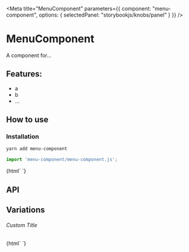 

<Meta 
  title="MenuComponent"
  parameters={{
    component: "menu-component",
    options: { selectedPanel: "storybookjs/knobs/panel" }
  }}
/>

# MenuComponent

A component for...

## Features:

- a
- b
- ...

## How to use

### Installation

```bash
yarn add menu-component
```

```js
import 'menu-component/menu-component.js';
```

<Preview withToolbar>
  <Story name="Simple">
    {html`
      <menu-component></menu-component>
    `}
  </Story>
</Preview>

## API

<Props of="menu-component" />

## Variations

###### Custom Title

<Story name="Custom Title">
  {html`
    <menu-component .title=${'Hello World'}></menu-component>
  `}
</Story>
